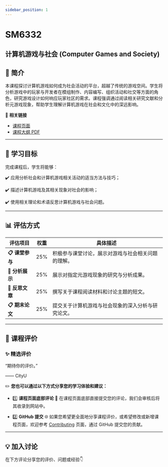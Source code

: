 ```yaml
---
sidebar_position: 1
---
```


# SM6332
## 计算机游戏与社会 (Computer Games and Society)

## **📘 简介**
本课程探讨计算机游戏如何成为社会活动的平台，超越了传统的游戏空间。学生将分析游戏中的玩家与开发者在模组制作、内容编写、组织活动和社交等方面的角色，研究游戏设计如何响应玩家社区的需求。课程强调通过阅读相关研究文献和分析元游戏现象，帮助学生理解计算机游戏在社会和文化中的深远影响。

🔗 **相关链接**
- [课程页面](https://www.cityu.edu.hk/catalogue/pg/202425/course/SM6332.htm)
- [课程大纲 PDF](https://www.cityu.edu.hk/catalogue/pg/202425/course/SM6332.pdf)

---

## **🎯 学习目标**

完成课程后，学生将能够：

✔️ 应用分析社会和计算机游戏相关活动的适当方法与技巧；

✔️ 描述计算机游戏及其相关现象对社会的影响；

✔️ 使用相关理论和术语反思计算机游戏与社会问题。

---

## **📊 评估方式**

| **评估项目**             | **权重** | **具体描述**                                                                                       |
|-------------------------|---------|---------------------------------------------------------------------------------------------------|
| **📋 课堂参与**          | 25%     | 积极参与课堂讨论，展示对游戏与社会相关问题的理解。                                                    |
| **📂 分析展示**          | 25%     | 展示对指定元游戏现象的研究与分析成果。                                                                |
| **📂 反思文章**          | 25%     | 撰写关于课程阅读材料和讨论主题的短文。                                                                |
| **📋 期末论文**          | 25%     | 提交关于计算机游戏与社会现象的深入分析与研究论文。                                                      |

---

## **💬 课程评价**

### ✨ **精选评价**
<div className={commentStyles.commentBox}>
    <p className={commentStyles.commentText}>
        “期待你的评价。”
    </p>
    <p className={commentStyles.commentAuthor}>—— CityU</p>
</div>

✏️ **您也可以通过以下方式分享您的学习体验和建议：**

- 1️⃣ **课程页面底部评论**
💬 在课程页面底部直接提交您的评论，我们会审核后将其收录到网站中。

- 2️⃣ **GitHub 提交**
🌐 如果您希望更全面地分享课程评价，或希望修改或新增课程页面，欢迎参考 [Contributing](https://penjc.github.io/CityU/contributing) 页面，通过 GitHub 提交您的贡献。

---

## **💡 加入讨论**

在下方评论分享您的评价、问题或经验👇
<Utterances />